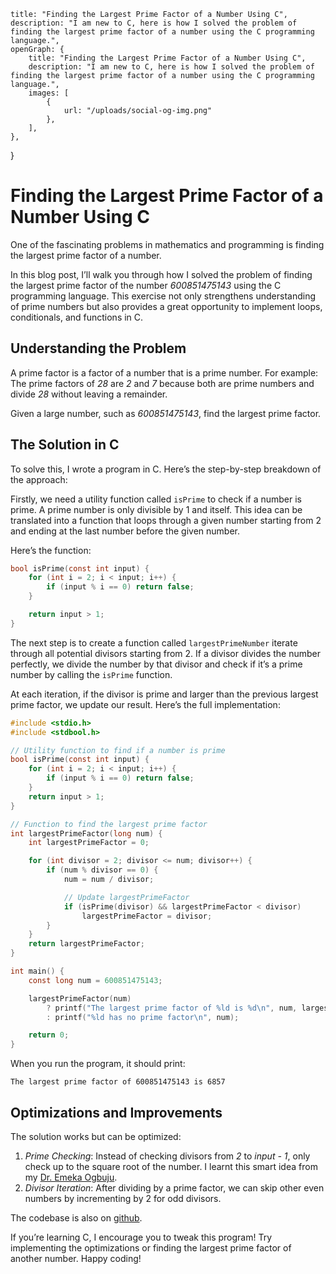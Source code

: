 	title: "Finding the Largest Prime Factor of a Number Using C",
	description: "I am new to C, here is how I solved the problem of finding the largest prime factor of a number using the C programming language.",
	openGraph: {
		title: "Finding the Largest Prime Factor of a Number Using C",
		description: "I am new to C, here is how I solved the problem of finding the largest prime factor of a number using the C programming language.",
		images: [
			{
				url: "/uploads/social-og-img.png"
			},
		],
	},
}

# Finding the Largest Prime Factor of a Number Using C

One of the fascinating problems in mathematics and programming is finding the largest prime factor of a number.

In this blog post, I’ll walk you through how I solved the problem of finding the largest prime factor of the number
*600851475143* using the C programming language. This exercise not only strengthens understanding of prime numbers but
also provides a great opportunity to implement loops, conditionals, and functions in C.

## Understanding the Problem

A prime factor is a factor of a number that is a prime number. For example: The prime factors of *28* are *2* and *7* because
both are prime numbers and divide *28* without leaving a remainder.

Given a large number, such as *600851475143*, find the largest prime factor.

## The Solution in C

To solve this, I wrote a program in C. Here’s the step-by-step breakdown of the approach:

Firstly, we need a utility function called ```isPrime``` to check if a number is prime. A prime number is only divisible by 1
and itself. This idea can be translated into a function that loops through a given number starting from 2 and ending at
the last number before the given number.

Here’s the function:

```c
bool isPrime(const int input) {
    for (int i = 2; i < input; i++) {
        if (input % i == 0) return false;
    }

    return input > 1;
}
```

The next step is to create a function called ```largestPrimeNumber``` iterate through all potential divisors starting
from 2. If a divisor divides the number perfectly, we divide the number by that divisor and check if it’s a prime number
by calling the ```isPrime``` function.

At each iteration, if the divisor is prime and larger than the previous largest prime factor, we update our result.
Here’s the full implementation:

```c
#include <stdio.h>
#include <stdbool.h>

// Utility function to find if a number is prime
bool isPrime(const int input) {
    for (int i = 2; i < input; i++) {
        if (input % i == 0) return false;
    }
    return input > 1;
}

// Function to find the largest prime factor
int largestPrimeFactor(long num) {
    int largestPrimeFactor = 0;

    for (int divisor = 2; divisor <= num; divisor++) {
        if (num % divisor == 0) {
            num = num / divisor;

            // Update largestPrimeFactor
            if (isPrime(divisor) && largestPrimeFactor < divisor)
                largestPrimeFactor = divisor;
        }
    }
    return largestPrimeFactor;
}

int main() {
    const long num = 600851475143;

    largestPrimeFactor(num)
        ? printf("The largest prime factor of %ld is %d\n", num, largestPrimeFactor(num))
        : printf("%ld has no prime factor\n", num);

    return 0;
}
```

When you run the program, it should print:

```The largest prime factor of 600851475143 is 6857```

## Optimizations and Improvements
The solution works but can be optimized:
1. *Prime Checking*: Instead of checking divisors from *2* to *input - 1*, only check up to the square root of the number. I
learnt this smart idea from my [Dr. Emeka Ogbuju](https://www.linkedin.com/in/emekaogbuju/).
2. *Divisor Iteration*: After dividing by a prime factor, we can skip other even numbers by incrementing by 2 for odd divisors.

The codebase is also on [github](https://github.com/omeiza/largest-prime-factor-in-c).

If you’re learning C, I encourage you to tweak this program! Try implementing the optimizations or finding the largest
prime factor of another number. Happy coding!




